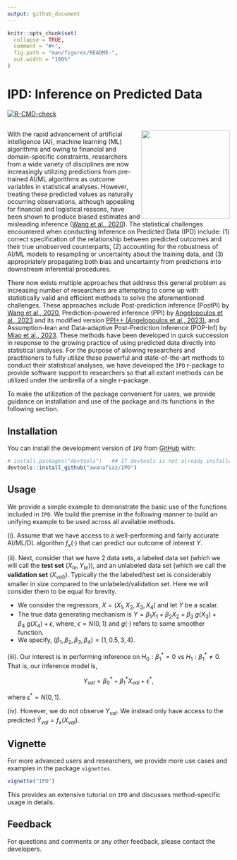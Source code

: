 ```yaml
---
output: github_document
---
```


<!-- README.md is generated from README.Rmd. Please edit that file -->

```r
knitr::opts_chunk$set(
  collapse = TRUE,
  comment = "#>",
  fig.path = "man/figures/README-",
  out.width = "100%"
)
```

# IPD: Inference on Predicted Data

<!-- badges: start -->
[![R-CMD-check](https://github.com/awanafiaz/IPD/actions/workflows/R-CMD-check.yaml/badge.svg)](https://github.com/awanafiaz/IPD/actions/workflows/R-CMD-check.yaml)
<!-- badges: end -->

## <img src="man/figures/IPD_LOGO.png" align="right" height="200" style="float:right; height:200px;">

With the rapid advancement of artificial intelligence (AI), machine learning (ML) algorithms and owing to financial and domain-specific constraints, researchers from a wide variety of disciplines are now increasingly utilizing predictions from pre-trained AI/ML algorithms as outcome variables in statistical analyses. However, treating these predicted values as naturally occurring observations, although appealing for financial and logistical reasons, have been shown to produce biased estimates and misleading inference ([Wang et al., 2020](https://www.pnas.org/doi/suppl/10.1073/pnas.2001238117)). The statistical challenges encountered when conducting Inference on Predicted Data (IPD) include: (1) correct specification of the relationship between predicted outcomes and their true unobserved counterparts, (2) accounting for the robustness of AI/ML models to resampling or uncertainty about the training data, and (3) appropriately propagating both bias and uncertainty from predictions into downstream inferential procedures.

There now exists multiple approaches that address this general problem as increasing number of researchers are attempting to come up with statistically valid and efficient methods to solve the aforementioned challenges. These approaches include Post-prediction inference (PostPI) by [Wang et al., 2020](https://www.pnas.org/doi/suppl/10.1073/pnas.2001238117), Prediction-powered inference (PPI) by [Angelopoulos et al., 2023](https://www.science.org/doi/10.1126/science.adi6000) and its modified version  [PPI++ (Angelopoulos et al., 2023)](https://arxiv.org/abs/2311.01453), and Assumption-lean and Data-adaptive Post-Prediction Inference (POP-Inf) by [Miao et al., 2023](https://arxiv.org/abs/2311.14220). These methods have been developed in quick succession in response to the growing practice of using predicted data directly into statistical analyses. For the purpose of allowing researchers and practitioners to fully utilize these powerful and state-of-the-art methods to conduct their statistical analyses, we have developed the `IPD` r-package to provide software support to researchers so that all extant methods can be utilized under the umbrella of a single r-package. 

To make the utilization of the package convenient for users, we provide guidance on installation and use of the package and its functions in the following section. 

## Installation

You can install the development version of `IPD` from [GitHub](https://github.com/) with:

```r
# install.packages("devtools")   ## If devtools is not already installed
devtools::install_github("awanafiaz/IPD")
```

## Usage

We provide a simple example to demonstrate the basic use of the functions included in `IPD`. We build the premise in the following manner to build an unifying example to be used across all available methods.

(i). Assume that we have access to a well-performing and fairly accurate AI/ML/DL algorithm $f_{\text{x}}(\cdot)$ that can predict our outcome of interest $Y$.

(ii). Next, consider that we have 2 data sets, a labeled data set (which we will call the **test set** $(X_{te}, Y_{te})$), and an unlabeled data set (which we call the **validation set** $(X_{val)}$). Typically the the labeled/test set is considerably smaller in size compared to the unlabeled/validation set. Here we will consider them to be equal for brevity. 
  
  - We consider the regressors, $X = (X_1, X_2, X_3, X_4)$ and let $Y$ be a scalar. 
  - The true data generating mechanism is $Y = \beta_1X_1 + \beta_2 X_2 + \beta_3 \ g(X_3) + \beta_4 \ g(X_4) + \epsilon,$ where, $\epsilon = N(0, 1)$ and $g(\cdot)$ refers to some smoother function. 
  - We specify, $(\beta_1, \beta_2, \beta_3, \beta_4) = (1, 0.5, 3, 4)$. 
  
  
(iii). Our interest is in performing inference on $H_0: \beta_1^* = 0$ vs $H_1: \beta_1^* \ne 0$. That is, our inference model is, 

$$
Y_{val} = \beta_0^* + \beta_1^* X_{val} + \epsilon^*,
$$

where $\epsilon^* = N(0, 1)$.

(iv). However, we do not observe $Y_{val}$. We instead only have access to the predicted $\hat Y_{val} = f_{\text{x}}(X_{val})$.


## Vignette 

For more advanced users and researchers, we provide more use cases and examples in the package `vignettes`. 

```r
vignette("IPD")
```

This provides an extensive tutorial on `IPD` and discusses method-specific usage in details.

## Feedback

For questions and comments or any other feedback, please contact the developers.



